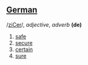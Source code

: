 ==[[German]]==
/[[Pronunciation guide|ziCer]]/, ''adjective'', ''adverb'' '''(de)'''

# [[safe]]
# [[secure]]
# [[certain]]
# [[sure]]